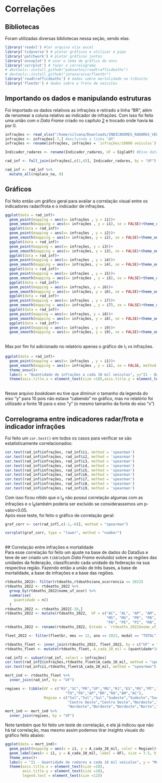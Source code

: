# Correlações

## Bibliotecas  
Foram utilizadas diversas bibliotecas nessa seção, sendo elas:  
```r
library('readxl') #ler arquivo xlsx excel
library('tidyverse') # plotar gráficos e utilizar o pipe
library('patchwork') # plotar gráficos juntos
library('onsvplot') # usar o tema de gráfico do onsv
library('corrplot') # fazer o correlograma
# devtools::install_github("pabsantos/roadtrafficdeaths")
# devtools::install_github("jotasaraiva/fleetbr")
library('roadtrafficdeaths') # dados sobre mortalidade no trânsito
library('fleetbr') # dados sobre a frota de veículos
```  
## Importando os dados e manipulando estruturas  
Foi importado os dados relativos as infrações e retirado a linha "BR", além de renomear a coluna relativo ao indicador de infrações. Com isso foi feito uma união com o *Data Frame* criado no capítulo [2](#radar-frota) e trocado onde havia `NA` por 0.  

```r
infrações <- read_xlsx("/home/silvana/Downloads/INDICADORES_RADARES_VELOCIDADE_UF (indicador velocidade, infrações, mortalidade)).xlsx", sheet = 7)
infrações <- infrações[-7,] #excluindo a linha "BR"
infrações <- rename(infrações, infrações = `infrações/10000 veículos`)

Indicador_radares <- rename(Indicador_radares, UF = SiglaUf) #Esse data frame vem do script "Indicadores radares_frota.R"

rad_inf <- full_join(infrações[,c(1,4)], Indicador_radares, by = "UF")

rad_inf <- rad_inf %>% 
  mutate_all(replace_na, 0)
```  
## Gráficos  
Foi feito então um gráfico geral para avaliar a correlação visual entre os indicadores radar/frota e o indicador de infrações.  
```r
ggplot(data = rad_inf)+
  geom_point(mapping = aes(x= infrações , y = i1))+
  geom_smooth(mapping = aes(x= infrações , y = i1), se = FALSE)+theme_onsv()+
  ggplot(data = rad_inf)+
  geom_point(mapping = aes(x= infrações , y = i2))+
  geom_smooth(mapping = aes(x= infrações, y = i2), se = FALSE)+theme_onsv()+
  ggplot(data = rad_inf)+
  geom_point(mapping = aes(x= infrações, y = i3))+
  geom_smooth(mapping = aes(x= infrações, y = i3), se = FALSE)+theme_onsv()+
  ggplot(data = rad_inf)+
  geom_point(mapping = aes(x= infrações , y = i4))+
  geom_smooth(mapping = aes(x= infrações, y = i4), se = FALSE)+theme_onsv()+
  ggplot(data = rad_inf)+
  geom_point(mapping = aes(x= infrações , y = i5))+
  geom_smooth(mapping = aes(x= infrações , y = i5), se = FALSE)+theme_onsv()+
  ggplot(data = rad_inf)+
  geom_point(mapping = aes(x= infrações, y = i6))+
  geom_smooth(mapping = aes(x= infrações, y = i6), se = FALSE)+theme_onsv()+
  ggplot(data = rad_inf)+
  geom_point(mapping = aes(x= infrações , y = i7))+
  geom_smooth(mapping = aes(x= infrações , y = i7), se = FALSE)+theme_onsv()+
  ggplot(data = rad_inf)+
  geom_point(mapping = aes(x= infrações, y = i8))+
  geom_smooth(mapping = aes(x= infrações, y = i8), se = FALSE)+theme_onsv()+
  ggplot(data = rad_inf)+
  geom_point(mapping = aes(x= infrações , y = i9))+
  geom_smooth(mapping = aes(x= infrações, y = i9), se = FALSE)+theme_onsv()

```  
<br>
Mas por fim foi adicionado no relatório apenas o gráfico de I~1~ *vs* infrações.
```r
ggplot(data = rad_inf)+
  geom_point(mapping = aes(x= infrações , y = i1))+
  geom_smooth(mapping = aes(x= infrações , y = i1), se = FALSE, method = "lm")+
  theme_onsv()+
  labs(x = "Quantidade de infrações a cada 10 mil veículos", y="I1 - Quantidade geral de radares a cada 10 mil veículos")+
  theme(axis.title.x = element_text(size =18),axis.title.y = element_text(size =10))
```  
<br>
Nesse arquivo *bookdown* eu tive que diminuir o tamanho da legenda do eixo "y" para 10 pois não estava "cabendo" no gráfico, mas no relatório foi utilizado a fonte 18 para o eixo "y" (o mesmo tamanho da fonte do eixo "x")  

## Correlograma entre indicadores radar/frota e indicador infrações  
Foi feito um `cor.test()` em todos os casos para verificar se são estatísticamente correlacionados:
```r
cor.test(rad_inf$infrações, rad_inf$i1, method = 'spearman')
cor.test(rad_inf$infrações, rad_inf$i2, method = 'spearman')
cor.test(rad_inf$infrações, rad_inf$i3, method = 'spearman')
cor.test(rad_inf$infrações, rad_inf$i4, method = 'spearman')
cor.test(rad_inf$infrações, rad_inf$i5, method = 'spearman')
cor.test(rad_inf$infrações, rad_inf$i6, method = 'spearman')
cor.test(rad_inf$infrações, rad_inf$i7, method = 'spearman')
cor.test(rad_inf$infrações, rad_inf$i8, method = 'spearman')
cor.test(rad_inf$infrações, rad_inf$i9, method = 'spearman')

```  
Com isso ficou nítido que o I~4~ não possui correlação algumas com as infrações e o I~6~também poderia ser excluido se considerassemos um p-valor<0.05.  
Após esse teste, foi feito o gráfico de correlação geral:  
```r
graf_corr <- cor(rad_inf[,c(-1,-6)], method = "spearman")

corrplot(graf_corr, type = "lower", method = "number") 

```  
<br>
## Correlação entre infrações e mortalidade  
Para esse correlação foi feito um ajuste na base de dados do DataSus e teve de ser criado um `tibble`(um *Data Frame* evoluído) sobre as regiões das unidades da federação, classificando cada unidade da federação na sua respectiva região. Fazendo então a união de três bases, a base de mortalidade, a base de infrações e a base das regiões.  
```r
rtdeaths_2022<- filter(rtdeaths,rtdeaths$ano_ocorrencia == 2022)
rtdeaths_2022 <- rtdeaths_2022 %>%
  group_by(rtdeaths_2022$nome_uf_ocor) %>%
  summarise(
    quantidade = n()
  )
rtdeaths_2022 <- rtdeaths_2022[-28,]
rtdeaths_2022 <- mutate(rtdeaths_2022,  UF = c("AC", "AL", "AP", "AM", "BA", "CE", "DF", "ES", "GO", "MA", "MT", 
                                               "MS", "MG", "PR", "PB", 
                                               "PA", "PE", "PI", "RN", "RS", "RJ", "RO", "RR", "SC", "SE", "SP", "TO"))
rtdeaths_2022 <- rename(rtdeaths_2022, Estado = `rtdeaths_2022$nome_uf_ocor`)

fleet_2022 <- filter(fleetbr, mes == 12, ano == 2022, modal == "TOTAL")

rtdeaths_fleet <- inner_join(rtdeaths_2022, fleet_2022, by = c("UF" = "uf"))
rtdeaths_fleet <- mutate(rtdeaths_fleet, A_cada_10_mil = (quantidade*10^4)/frota)

rad_inf2 <- subset(rad_inf, select = infrações)
cor.test(rad_inf2$infrações,rtdeaths_fleet$A_cada_10_mil, method = "spearman")
cor.test(rad_inf$i1,rtdeaths_fleet$A_cada_10_mil, method = "spearman")

mort_ind <- rtdeaths_fleet %>% 
  inner_join(rad_inf, by = "UF")

regioes <- tibble(UF = c("RS","SC","PR","SP","MG","RJ","ES","MS","MT","GO","DF","BA","SE","AL","PE","PB","RN","CE","PI","MA",
                            "TO","PA","AP","RR","RO","AM","AC"),
                  Regiao = c("Sul","Sul","Sul","Sudeste","Sudeste","Sudeste","Sudeste","Centro Oeste","Centro Oeste",
                             "Centro Oeste","Centro Oeste","Nordeste","Nordeste","Nordeste","Nordeste","Nordeste","Nordeste",
                             "Nordeste","Nordeste","Nordeste","Norte","Norte","Norte","Norte","Norte","Norte","Norte"))
mort_ind <- mort_ind %>%
  inner_join(regioes, by = "UF")

```  
Note também que foi feito um teste de correlação, e ele já indicou que não há tal correlação, mas mesmo assim podemos tirar *insights* visuais do gráfico feito abaixo:  
```r
ggplot(data = mort_ind)+
  geom_point(mapping = aes(x = i1, y = A_cada_10_mil, color = Regiao))+
  geom_label(aes(x = i1, y = A_cada_10_mil, label = UF), size = 3.5, hjust = -0.3)+
  theme_onsv()+
  labs(x = "I1 - Quantidade de radares a cada 10 mil veículos", y = "Mortes a cada 10 mil veículos")+
  theme(axis.title.x = element_text(size =18),
        axis.title.y = element_text(size =18), 
        legend.text = element_text(size =12))
```










